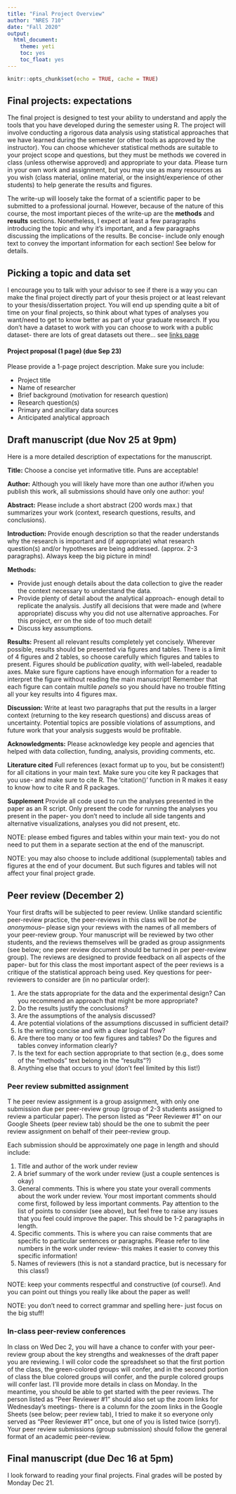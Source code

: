 ```yaml
---
title: "Final Project Overview"
author: "NRES 710"
date: "Fall 2020"
output: 
  html_document: 
    theme: yeti
    toc: yes
    toc_float: yes
---
```


```r
knitr::opts_chunk$set(echo = TRUE, cache = TRUE)
```


## Final projects: expectations

The final project is designed to test your ability to understand and apply the tools that you have developed during the semester using R. The project will involve conducting a rigorous data analysis using statistical approaches that we have learned during the semester (or other tools as approved by the instructor). You can choose whichever statistical methods are suitable to your project scope and questions, but they must be methods we covered in class (unless otherwise approved) and appropriate to your data. Please turn in your own work and assignment, but you may use as many resources as you wish (class material, online material, or the insight/experience of other students) to help generate the results and figures. 

The write-up will loosely take the format of a scientific paper to be submitted to a professional journal. However, because of the nature of this course, the most important pieces of the write-up are the **methods** and **results** sections. Nonetheless, I expect at least a few paragraphs introducing the topic and why it's important, and a few paragraphs discussing the implications of the results. Be concise- include only enough text to convey the important information for each section! See below for details.


## Picking a topic and data set

I encourage you to talk with your advisor to see if there is a way you can make the final project directly part of your thesis project or at least relevant to your thesis/dissertation project. You will end up spending quite a bit of time on your final projects, so think about what types of analyses you want/need to get to know better as part of your graduate research. If you don't have a dataset to work with you can choose to work with a public dataset- there are lots of great datasets out there... see [links page](Links.html#Data_links)

#### Project proposal (1 page)  (due Sep 23)

Please provide a 1-page project description. Make sure you include:     

* Project title    
* Name of researcher      
* Brief background (motivation for research question)     
* Research question(s)      
* Primary and ancillary data sources      
* Anticipated analytical approach      


## Draft manuscript (due Nov 25 at 9pm)

Here is a more detailed description of expectations for the manuscript.

**Title:** Choose a concise yet informative title. Puns are acceptable!

**Author:** Although you will likely have more than one author if/when you publish this work, all submissions should have only one author: you!

**Abstract:** Please include a short abstract (200 words max.) that summarizes your work (context, research questions, results, and conclusions). 

**Introduction:** Provide enough description so that the reader understands why the research is important and (if appropriate) what research question(s) and/or hypotheses are being addressed. (approx. 2-3 paragraphs). Always keep the big picture in mind! 

**Methods:**      

* Provide just enough details about the data collection to give the reader the context necessary to understand the data.     
* Provide plenty of detail about the analytical approach- enough detail to replicate the analysis. Justify all decisions that were made and (where appropriate) discuss why you did not use alternative approaches. For this project, err on the side of too much detail!     
* Discuss key assumptions.  

**Results:** Present all relevant results completely yet concisely. Wherever possible, results should be presented via figures and tables. There is a limit of 4 figures and 2 tables, so choose carefully which figures and tables to present. Figures should be *publication quality*, with well-labeled, readable axes. Make sure figure captions have enough information for a reader to interpret the figure without reading the main manuscript! Remember that each figure can contain multile *panels* so you should have no trouble fitting all your key results into 4 figures max.   

**Discussion:** Write at least two paragraphs that put the results in a larger context (returning to the key research questions) and discuss areas of uncertainty. Potential topics are possible violations of assumptions, and future work that your analysis suggests would be profitable.

**Acknowledgments:** Please acknowledge key people and agencies that helped with data collection, funding, analysis, providing comments, etc.

**Literature cited** Full references (exact format up to you, but be consistent!) for all citations in your main text. Make sure you cite key R packages that you use- and make sure to cite R. The 'citation()' function in R makes it easy to know how to cite R and R packages. 

**Supplement** Provide all code used to run the analyses presented in the paper as an R script. Only present the code for running the analyses you present in the paper- you don't need to include all side tangents and alternative visualizations, analyses you did not present, etc. 

NOTE: please embed figures and tables within your main text- you do not need to put them in a separate section at the end of the manuscript. 

NOTE: you may also choose to include additional (supplemental) tables and figures at the end of your document. But such figures and tables will not affect your final project grade. 

## Peer review (December 2)

Your first drafts will be subjected to peer review. Unlike standard scientific peer-review practice, the peer-reviews in this class will be *not be anonymous*-- please sign your reviews with the names of all members of your peer-review group. Your manuscript will be reviewed by two other students, and the reviews themselves will be graded as group assignments (see below; one peer review document should be turned in per peer-review group). The reviews are designed to provide feedback on all aspects of the paper- but for this class the most important aspect of the peer reviews is a critique of the statistical approach being used. Key questions for peer-reviewers to consider are (in no particular order):     

1. Are the stats appropriate for the data and the experimental design? Can you recommend an approach that might be more appropriate?         
2. Do the results justify the conclusions?     
3. Are the assumptions of the analysis discussed?      
4. Are potential violations of the assumptions discussed in sufficient detail?     
5. Is the writing concise and with a clear logical flow?     
6. Are there too many or too few figures and tables? Do the figures and tables convey information clearly?      
7. Is the text for each section appropriate to that section (e.g., does some of the "methods" text belong in the "results"?)
8. Anything else that occurs to you! (don't feel limited by this list!)  


### Peer review submitted assignment

T he peer review assignment is a group assignment, with only one submission due per peer-review group (group of 2-3 students assigned to review a particular paper). The person listed as "Peer Reviewer #1" on our Google Sheets (peer review tab) should be the one to submit the peer review assignment on behalf of their peer-review group.

Each submission should be approximately one page in length and should include:

1. Title and author of the work under review    
2. A brief summary of the work under review (just a couple sentences is okay)
3. General comments. This is where you state your overall comments about the work under review. Your most important comments should come first, followed by less important comments. Pay attention to the list of points to consider (see above), but feel free to raise any issues that you feel could improve the paper. This should be 1-2 paragraphs in length.      
4. Specific comments. This is where you can raise comments that are specific to particular sentences or paragraphs. Please refer to line numbers in the work under review- this makes it easier to convey this specific information!
5. Names of reviewers (this is not a standard practice, but is necessary for this class!) 

NOTE: keep your comments respectful and constructive (of course!). And you can point out things you really like about the paper as well!

NOTE: you don't need to correct grammar and spelling here- just focus on the big stuff!

### In-class peer-review conferences

In class on Wed Dec 2, you will have a chance to confer with your peer-review group about the key strengths and weaknesses of the draft paper you are reviewing. I will color code the spreadsheet so that the first portion of the class, the green-colored groups will confer, and in the second portion of class the blue colored groups will confer, and the purple colored groups will confer last. I'll provide more details in class on Monday. In the meantime, you should be able to get started with the peer reviews. The person listed as "Peer Reviewer #1" should also set up the zoom links for Wednesday's meetings- there is a column for the zoom links in the Google Sheets (see below; peer review tab), I tried to make it so everyone only served as "Peer Reviewer #1" once, but one of you is listed twice (sorry!). Your peer review submissions (group submission) should follow the general format of an academic peer-review. 


## Final manuscript (due Dec 16 at 5pm)

I look forward to reading your final projects. Final grades will be posted by Monday Dec 21. 



















